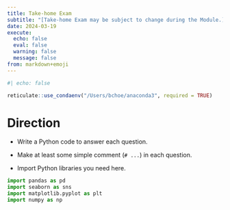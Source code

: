 ```yaml
---
title: Take-home Exam
subtitle: "[Take-home Exam may be subject to change during the Module.]"
date: 2024-03-19
execute: 
  echo: false
  eval: false
  warning: false
  message: false
from: markdown+emoji
---
```


```r
#| echo: false

reticulate::use_condaenv("/Users/bchoe/anaconda3", required = TRUE)
```

# Direction

-   Write a Python code to answer each question.

-   Make at least some simple comment (`# ...`) in each question.

-   Import Python libraries you need here.

```python
import pandas as pd
import seaborn as sns
import matplotlib.pyplot as plt
import numpy as np
```

<br><br><br>

